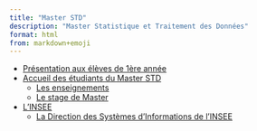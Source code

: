 ```yaml
---
title: "Master STD"
description: "Master Statistique et Traitement des Données"
format: html
from: markdown+emoji
---
```



- [Présentation aux élèves de 1ère année](doc/presentation.qmd)
- [Accueil des étudiants du Master STD](doc/accueil.qmd)
  - [Les enseignements](doc/cours.qmd)
  - [Le stage de Master](doc/stage.qmd)
- [L'INSEE](doc/INSEE.qmd)
  - [La Direction des Systèmes d'Informations de l'INSEE](doc/DSI.qmd)